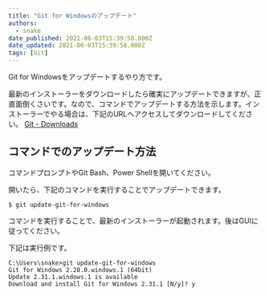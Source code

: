 ```yaml
---
title: "Git for Windowsのアップデート"
authors:
  - snake
date_published: 2021-06-03T15:39:58.000Z
date_updated: 2021-06-03T15:39:58.000Z
tags: [Git]
---
```


Git for Windowsをアップデートするやり方です。

最新のインストーラーをダウンロードしたら確実にアップデートできますが、正直面倒くさいです。なので、コマンドでアップデートする方法を示します。インストーラーでやる場合は、下記のURLへアクセスしてダウンロードしてください。
[Git - Downloads](https://git-scm.com/download)
## コマンドでのアップデート方法

コマンドプロンプトやGit Bash、Power Shellを開いてください。

開いたら、下記のコマンドを実行することでアップデートできます。

    $ git update-git-for-windows

コマンドを実行することで、最新のインストーラーが起動されます。後はGUIに従ってください。

下記は実行例です。

    C:\Users\snake>git update-git-for-windows
    Git for Windows 2.28.0.windows.1 (64bit)
    Update 2.31.1.windows.1 is available
    Download and install Git for Windows 2.31.1 [N/y]? y
